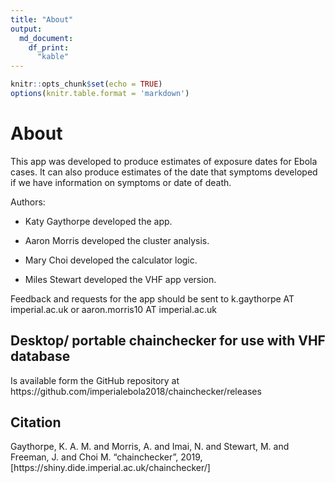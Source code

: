 ```yaml
---
title: "About"
output: 
  md_document:
    df_print:
      "kable"
---
```


```r
knitr::opts_chunk$set(echo = TRUE)
options(knitr.table.format = 'markdown')
```

# About

This app was developed to produce estimates of exposure dates for Ebola cases. It can also produce estimates of the date that symptoms developed if we have information on symptoms or date of death.

Authors: 

* Katy Gaythorpe developed the app. 

* Aaron Morris developed the cluster analysis.

* Mary Choi developed the calculator logic.

* Miles Stewart developed the VHF app version. 

Feedback and requests for the app should be sent to k.gaythorpe AT imperial.ac.uk or aaron.morris10 AT imperial.ac.uk

## Desktop/ portable chainchecker for use with VHF database

Is available form the GitHub repository at https://github.com/imperialebola2018/chainchecker/releases 

## Citation

Gaythorpe, K. A. M. and Morris, A. and Imai, N. and Stewart, M. and Freeman, J. and Choi M. "chainchecker", 2019, [https://shiny.dide.imperial.ac.uk/chainchecker/] 